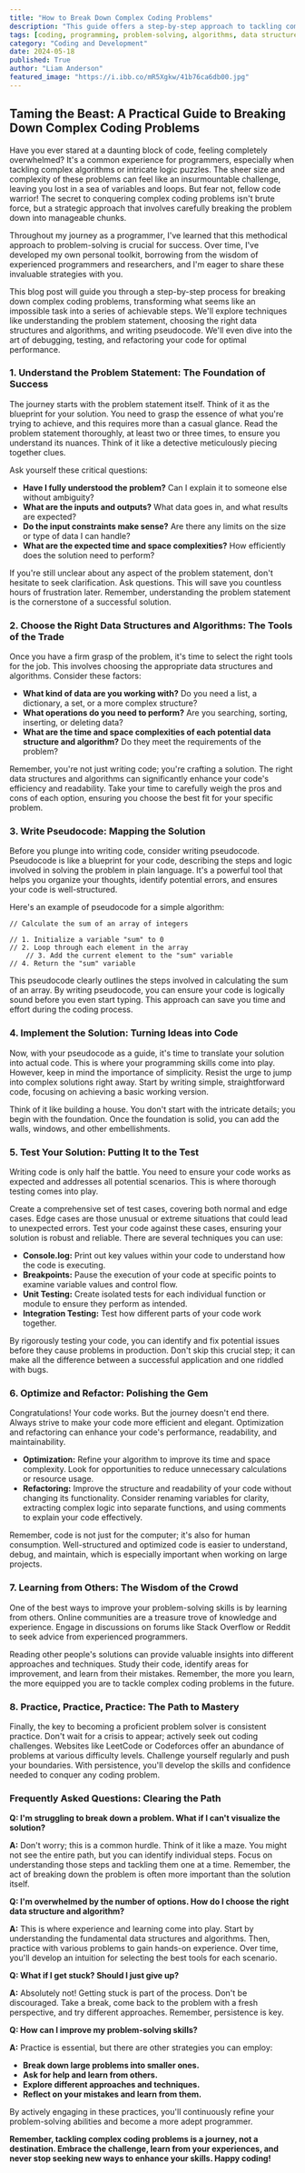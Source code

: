 ```yaml
---
title: "How to Break Down Complex Coding Problems"
description: "This guide offers a step-by-step approach to tackling complex coding problems. Learn how to analyze the problem, choose the right data structures and algorithms, write pseudocode, test your code, and optimize for better performance."
tags: [coding, programming, problem-solving, algorithms, data structures, software development, debugging, testing, optimization, refactoring, coding challenges, software engineering]
category: "Coding and Development"
date: 2024-05-18
published: True
author: "Liam Anderson"
featured_image: "https://i.ibb.co/mR5Xgkw/41b76ca6db00.jpg"
---
```


## Taming the Beast: A Practical Guide to Breaking Down Complex Coding Problems

Have you ever stared at a daunting block of code, feeling completely overwhelmed? It's a common experience for programmers, especially when tackling complex algorithms or intricate logic puzzles.  The sheer size and complexity of these problems can feel like an insurmountable challenge, leaving you lost in a sea of variables and loops. But fear not, fellow code warrior!  The secret to conquering complex coding problems isn't brute force, but a strategic approach that involves carefully breaking the problem down into manageable chunks.

Throughout my journey as a programmer, I've learned that this methodical approach to problem-solving is crucial for success. Over time, I've developed my own personal toolkit, borrowing from the wisdom of experienced programmers and researchers, and I'm eager to share these invaluable strategies with you. 

This blog post will guide you through a step-by-step process for breaking down complex coding problems, transforming what seems like an impossible task into a series of achievable steps.  We'll explore techniques like understanding the problem statement,  choosing the right data structures and algorithms, and writing pseudocode.  We'll even dive into the art of debugging, testing, and refactoring your code for optimal performance.

### 1. Understand the Problem Statement: The Foundation of Success

The journey starts with the problem statement itself.  Think of it as the blueprint for your solution. You need to grasp the essence of what you're trying to achieve, and this requires more than a casual glance. Read the problem statement thoroughly, at least two or three times, to ensure you understand its nuances. Think of it like a detective meticulously piecing together clues.

Ask yourself these critical questions:

* **Have I fully understood the problem?** Can I explain it to someone else without ambiguity?
* **What are the inputs and outputs?**  What data goes in, and what results are expected?
* **Do the input constraints make sense?**  Are there any limits on the size or type of data I can handle?
* **What are the expected time and space complexities?** How efficiently does the solution need to perform?

If you're still unclear about any aspect of the problem statement, don't hesitate to seek clarification.  Ask questions.  This will save you countless hours of frustration later.  Remember,  understanding the problem statement is the cornerstone of a successful solution.

### 2. Choose the Right Data Structures and Algorithms: The Tools of the Trade

Once you have a firm grasp of the problem, it's time to select the right tools for the job. This involves choosing the appropriate data structures and algorithms.  Consider these factors:

* **What kind of data are you working with?**  Do you need a list, a dictionary, a set, or a more complex structure?
* **What operations do you need to perform?**  Are you searching, sorting, inserting, or deleting data?
* **What are the time and space complexities of each potential data structure and algorithm?**  Do they meet the requirements of the problem?

Remember, you're not just writing code; you're crafting a solution.  The right data structures and algorithms can significantly enhance your code's efficiency and readability.  Take your time to carefully weigh the pros and cons of each option, ensuring you choose the best fit for your specific problem.

### 3. Write Pseudocode:  Mapping the Solution

Before you plunge into writing code, consider writing pseudocode.  Pseudocode is like a blueprint for your code, describing the steps and logic involved in solving the problem in plain language. It's a powerful tool that helps you organize your thoughts, identify potential errors, and ensures your code is well-structured.

Here's an example of pseudocode for a simple algorithm:

```
// Calculate the sum of an array of integers

// 1. Initialize a variable "sum" to 0
// 2. Loop through each element in the array
    // 3. Add the current element to the "sum" variable
// 4. Return the "sum" variable

```

This pseudocode clearly outlines the steps involved in calculating the sum of an array. By writing pseudocode, you can ensure your code is logically sound before you even start typing.  This approach can save you time and effort during the coding process. 

### 4. Implement the Solution:  Turning Ideas into Code

Now, with your pseudocode as a guide,  it's time to translate your solution into actual code.  This is where your programming skills come into play.  However,  keep in mind the importance of simplicity.  Resist the urge to jump into complex solutions right away.  Start by writing simple, straightforward code, focusing on achieving a basic working version.

Think of it like building a house.  You don't start with the intricate details; you begin with the foundation.  Once the foundation is solid, you can add the walls, windows, and other embellishments.

### 5. Test Your Solution:  Putting It to the Test

Writing code is only half the battle.  You need to ensure your code works as expected and addresses all potential scenarios.  This is where thorough testing comes into play.

Create a comprehensive set of test cases, covering both normal and edge cases.  Edge cases are those unusual or extreme situations that could lead to unexpected errors.  Test your code against these cases, ensuring your solution is robust and reliable.  There are several techniques you can use:

* **Console.log:** Print out key values within your code to understand how the code is executing.
* **Breakpoints:**  Pause the execution of your code at specific points to examine variable values and control flow.
* **Unit Testing:**  Create isolated tests for each individual function or module to ensure they perform as intended.
* **Integration Testing:**  Test how different parts of your code work together.

By rigorously testing your code, you can identify and fix potential issues before they cause problems in production.  Don't skip this crucial step;  it can make all the difference between a successful application and one riddled with bugs.

### 6. Optimize and Refactor:  Polishing the Gem

Congratulations!  Your code works. But the journey doesn't end there.   Always strive to make your code more efficient and elegant.  Optimization and refactoring can enhance your code's performance, readability, and maintainability.  

* **Optimization:**  Refine your algorithm to improve its time and space complexity. Look for opportunities to reduce unnecessary calculations or resource usage.
* **Refactoring:**  Improve the structure and readability of your code without changing its functionality.  Consider renaming variables for clarity, extracting complex logic into separate functions, and using comments to explain your code effectively.

Remember, code is not just for the computer; it's also for human consumption.  Well-structured and optimized code is easier to understand, debug, and maintain, which is especially important when working on large projects.

### 7. Learning from Others:  The Wisdom of the Crowd

One of the best ways to improve your problem-solving skills is by learning from others. Online communities are a treasure trove of knowledge and experience.  Engage in discussions on forums like Stack Overflow or Reddit to seek advice from experienced programmers.  

Reading other people's solutions can provide valuable insights into different approaches and techniques.  Study their code, identify areas for improvement, and learn from their mistakes. Remember, the more you learn, the more equipped you are to tackle complex coding problems in the future.

### 8. Practice, Practice, Practice: The Path to Mastery

Finally, the key to becoming a proficient problem solver is consistent practice.  Don't wait for a crisis to appear; actively seek out coding challenges.  Websites like LeetCode or Codeforces offer an abundance of problems at various difficulty levels.  Challenge yourself regularly and push your boundaries.  With persistence, you'll develop the skills and confidence needed to conquer any coding problem.

### Frequently Asked Questions: Clearing the Path

**Q:  I'm struggling to break down a problem.  What if I can't visualize the solution?**

**A:** Don't worry; this is a common hurdle.  Think of it like a maze.  You might not see the entire path, but you can identify individual steps.  Focus on understanding those steps and tackling them one at a time.  Remember, the act of breaking down the problem is often more important than the solution itself.

**Q:  I'm overwhelmed by the number of options.  How do I choose the right data structure and algorithm?**

**A:**  This is where experience and learning come into play.  Start by understanding the fundamental data structures and algorithms.  Then, practice with various problems to gain hands-on experience.  Over time, you'll develop an intuition for selecting the best tools for each scenario.

**Q:  What if I get stuck?  Should I just give up?**

**A:** Absolutely not!  Getting stuck is part of the process.  Don't be discouraged.  Take a break, come back to the problem with a fresh perspective, and try different approaches.  Remember,  persistence is key.

**Q:  How can I improve my problem-solving skills?**

**A:** Practice is essential, but there are other strategies you can employ:

* **Break down large problems into smaller ones.**
* **Ask for help and learn from others.**
* **Explore different approaches and techniques.**
* **Reflect on your mistakes and learn from them.**

By actively engaging in these practices, you'll continuously refine your problem-solving abilities and become a more adept programmer.

**Remember, tackling complex coding problems is a journey, not a destination.  Embrace the challenge, learn from your experiences, and never stop seeking new ways to enhance your skills.  Happy coding!**
